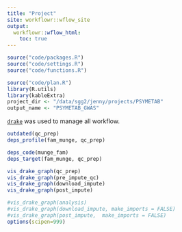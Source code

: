 ```yaml
---
title: "Project"
site: workflowr::wflow_site
output:
  workflowr::wflow_html:
    toc: true
---
```


```r
source("code/packages.R")
source("code/settings.R")
source("code/functions.R")

source("code/plan.R")
library(R.utils)
library(kableExtra)
project_dir <- "/data/sgg2/jenny/projects/PSYMETAB"
output_name <- "PSYMETAB_GWAS"
```

[`drake`](https://books.ropensci.org/drake/) was used to manage all workflow.

```r
outdated(qc_prep)
deps_profile(fam_munge, qc_prep)

deps_code(munge_fam)
deps_target(fam_munge, qc_prep)

vis_drake_graph(qc_prep)
vis_drake_graph(pre_impute_qc)
vis_drake_graph(download_impute)
vis_drake_graph(post_impute)

#vis_drake_graph(analysis)
#vis_drake_graph(download_impute, make_imports = FALSE)
#vis_drake_graph(post_impute,  make_imports = FALSE)
options(scipen=999)
```
